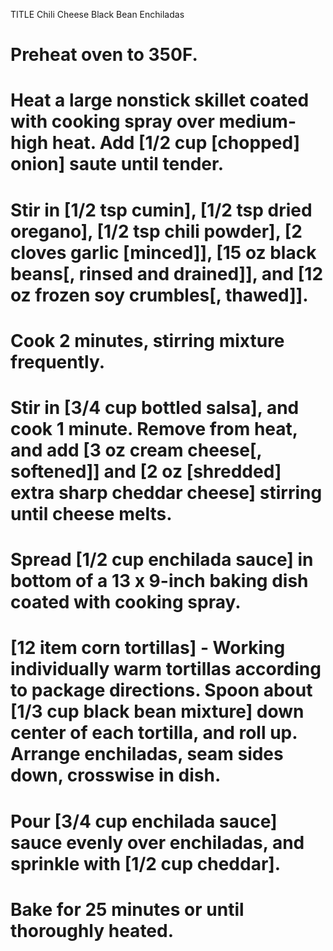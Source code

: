 TITLE Chili Cheese Black Bean Enchiladas


# Preheat oven to 350F.
# Heat a large nonstick skillet coated with cooking spray over medium-high heat. Add [1/2 cup [chopped] onion] saute until tender.
# Stir in [1/2 tsp cumin], [1/2 tsp dried oregano], [1/2 tsp chili powder], [2 cloves garlic [minced]], [15 oz black beans[, rinsed and drained]], and [12 oz frozen soy crumbles[, thawed]].
# Cook 2 minutes, stirring mixture frequently.
# Stir in [3/4 cup bottled salsa], and cook 1 minute. Remove from heat, and add [3 oz cream cheese[, softened]] and [2 oz [shredded] extra sharp cheddar cheese] stirring until cheese melts.
# Spread [1/2 cup enchilada sauce] in bottom of a 13 x 9-inch baking dish coated with cooking spray.
# [12 item corn tortillas] - Working individually warm tortillas according to package directions. Spoon about [1/3 cup black bean mixture] down center of each tortilla, and roll up. Arrange enchiladas, seam sides down, crosswise in dish.
# Pour [3/4 cup enchilada sauce] sauce evenly over enchiladas, and sprinkle with [1/2 cup cheddar].
# Bake for 25 minutes or until thoroughly heated.
